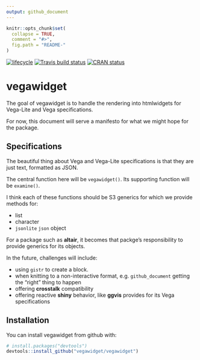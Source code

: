 ```yaml
---
output: github_document
---
```


<!-- README.md is generated from README.Rmd. Please edit that file -->

```r
knitr::opts_chunk$set(
  collapse = TRUE,
  comment = "#>",
  fig.path = "README-"
)
```

[![lifecycle](https://img.shields.io/badge/lifecycle-experimental-orange.svg)](https://www.tidyverse.org/lifecycle/#experimental)
[![Travis build status](https://travis-ci.org/vegawidget/vegawidget.svg?branch=master)](https://travis-ci.org/ijlyttle/vegawidget)
[![CRAN status](https://www.r-pkg.org/badges/version/vegawidget)](https://cran.r-project.org/package=vegawidget)

# vegawidget

The goal of vegawidget is to handle the rendering into htmlwidgets for Vega-Lite and Vega specifications.

For now, this document will serve a manifesto for what we might hope for the package.

## Specifications

The beautiful thing about Vega and Vega-Lite specifications is that they are just text, formatted as JSON.

The central function here will be `vegawidget()`. Its supporting function will be `examine()`.

I think each of these functions should be S3 generics for which we provide methods for:

- list
- character 
- `jsonlite` `json` object 

For a package such as **altair**, it becomes that packge's responsibility to provide generics for its objects.

In the future, challenges will include:

- using `gistr` to create a block.
- when knitting to a non-interactive format, e.g. `github_document` getting the "right" thing to happen
- offering **crosstalk** compatibility
- offering reactive **shiny** behavior, like **ggvis** provides for its Vega specifications

## Installation

You can install vegawidget from github with:

```r
# install.packages("devtools")
devtools::install_github("vegawidget/vegawidget")
```


